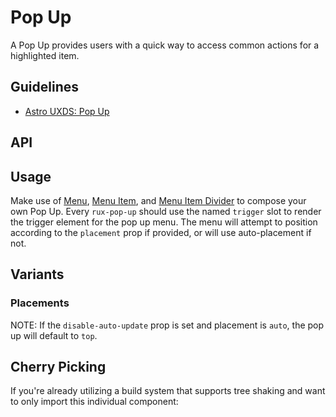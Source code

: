 
<Meta of={PopupStories} />

# Pop Up

A Pop Up provides users with a quick way to access common actions for a highlighted item.

## Guidelines

* [Astro UXDS: Pop Up](http://www.astrouxds.com/library/pop-up)

<Canvas of={PopupStories.Default} />

## API

<Controls />

## Usage

Make use of [Menu](?path=/docs/components-pop-up-menu--default-story), [Menu Item](?path=/docs/components-pop-up-menu-item--default-story), and [Menu Item Divider](?path=/docs/components-pop-up-menu-item-divider--default-story) to compose your own Pop Up.
Every `rux-pop-up` should use the named `trigger` slot to render the trigger element for the pop up menu.
The menu will attempt to position according to the `placement` prop if provided, or will use auto-placement if not.

## Variants

### Placements

<Canvas of={PopupStories.Placements} />

NOTE: If the `disable-auto-update` prop is set and placement is `auto`, the pop up will default to `top`.

## Cherry Picking

If you're already utilizing a build system that supports tree shaking and want to only import this individual component:

```js
import { RuxPopUp } from '@astrouxds/astro-web-components/dist/components/rux-pop-up.js'
import { RuxMenu } from '@astrouxds/astro-web-components/dist/components/rux-menu.js'
import { RuxMenuItem } from '@astrouxds/astro-web-components/dist/components/rux-menu-item.js'
import { RuxMenuItemDivider } from '@astrouxds/astro-web-components/dist/components/rux-menu-item-divider.js'

customElements.define('rux-pop-up', RuxPopUp)
customElements.define('rux-menu', RuxMenu)
customElements.define('rux-menu-item', RuxMenuItem)
customElements.define('rux-menu-item-divider', RuxMenuItemDivider)
```

